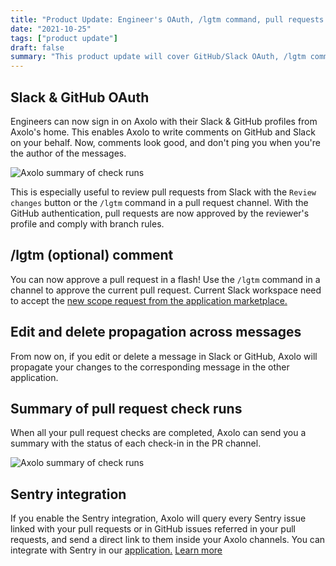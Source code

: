 ```yaml
---
title: "Product Update: Engineer's OAuth, /lgtm command, pull requests checks and Sentry integration"
date: "2021-10-25"
tags: ["product update"]
draft: false
summary: "This product update will cover GitHub/Slack OAuth, /lgtm command, edit/delete propagation accross your tools, how we handle pull request checks and the Sentry integration."
---
```


## Slack & GitHub OAuth

Engineers can now sign in on Axolo with their Slack & GitHub profiles from Axolo's home. This enables Axolo to write comments on GitHub and Slack on your behalf. Now, comments look good, and don't ping you when you're the author of the messages.

<div style={{ display: "flex", justifyContent: "center" }}>
  <img
    src="https://axolo.s3.eu-west-3.amazonaws.com/communication/blog/product-update/axolo_oauth.png"
    alt="Axolo summary of check runs"
    style={{ maxWidth: "650px" }}
  />
</div>

This is especially useful to review pull requests from Slack with the `Review changes` button or the `/lgtm` command in a pull request channel. With the GitHub authentication, pull requests are now approved by the reviewer's profile and comply with branch rules.

## /lgtm (optional) comment

You can now approve a pull request in a flash! Use the `/lgtm` command in a channel to approve the current pull request. Current Slack workspace need to accept the <a target="_blank"
      rel="noopener noreferrer"
      href="slack.com/apps/A01RP0R62N7-axolo-for-github">new scope request from the application marketplace.</a>

## Edit and delete propagation across messages

From now on, if you edit or delete a message in Slack or GitHub, Axolo will propagate your changes to the corresponding message in the other application.

## Summary of pull request check runs

When all your pull request checks are completed, Axolo can send you a summary with the status of each check-in in the PR channel.

<div style={{ display: "flex", justifyContent: "center" }}>
  <img
    src="https://axolo.s3.eu-west-3.amazonaws.com/communication/docs/all_checks.png"
    alt="Axolo summary of check runs"
    style={{ maxWidth: "550px" }}
  />
</div>

## Sentry integration

If you enable the Sentry integration, Axolo will query every Sentry issue linked with your pull requests or in GitHub issues referred in your pull requests, and send a direct link to them inside your Axolo channels. You can integrate with Sentry in our <a target="_blank"
      rel="noopener noreferrer"
      href="https://app.axolo.co">application.</a> [Learn more](https://axolo.co/docs/guides/integrations)
